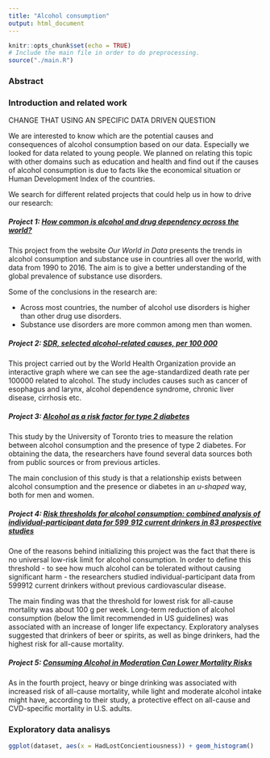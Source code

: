 ```yaml
---
title: "Alcohol consumption"
output: html_document
---
```


```r
knitr::opts_chunk$set(echo = TRUE)
# Include the main file in order to do preprocessing.
source("./main.R")
```

### Abstract

### Introduction and related work

CHANGE THAT USING AN SPECIFIC DATA DRIVEN QUESTION

We are interested to know which are the potential causes and consequences of alcohol consumption based on our data. Especially we looked for data related to young people. We planned on relating this topic with other domains such as education and health and find out if the causes of alcohol consumption is due to facts like the economical situation or Human Development Index of the countries.

We search for different related projects that could help us in how to drive our research:

##### **Project 1**: [How common is alcohol and drug dependency across the world?](https://ourworldindata.org/alcohol-and-drug-dependency)

This project from the website _Our World in Data_ presents the trends in alcohol consumption and substance use in countries all over the world, with data from 1990 to 2016. The aim is to give a better understanding of the global prevalence of substance use disorders.

Some of the conclusions in the research are:

- Across most countries, the number of alcohol use disorders is higher than other drug use disorders.
- Substance use disorders are more common among men than women.

##### **Project 2**: [SDR, selected alcohol-related causes, per 100 000](https://gateway.euro.who.int/en/indicators/hfa_293-1970-sdr-selected-alcohol-related-causes-per-100-000/)

This project carried out by the World Health Organization provide an interactive graph where we can see the age-standardized death rate per 100000 related to alcohol. The study includes causes such as cancer of esophagus and larynx, alcohol dependence syndrome, chronic liver disease, cirrhosis etc.

##### **Project 3:** [Alcohol as a risk factor for type 2 diabetes](https://care.diabetesjournals.org/content/32/11/2123.full-text.pdf)

This study by the University of Toronto tries to measure the relation between alcohol consumption and the presence of type 2 diabetes. For obtaining the data, the researchers have found several data sources both from public sources or from previous articles.

The main conclusion of this study is that a relationship exists between alcohol consumption and the presence or diabetes in an _u-shaped_ way, both for men and women.

##### **Project 4:** [Risk thresholds for alcohol consumption: combined analysis of individual-participant data for 599 912 current drinkers in 83 prospective studies](https://www.thelancet.com/journals/lancet/article/PIIS0140-6736(18)30134-X/fulltext)

One of the reasons behind initializing this project was the fact that there is no universal low-risk limit for alcohol consumption. In order to define this threshold - to see how much alcohol can be tolerated without causing significant harm -  the researchers studied individual-participant data from 599912 current drinkers without previous cardiovascular disease.

The main finding was that the threshold for lowest risk for all-cause mortality was about 100 g per week. Long-term reduction of alcohol consumption (below the limit recommended in US guidelines) was associated with an increase of longer life expectancy. Exploratory analyses suggested that drinkers of beer or spirits, as well as binge drinkers, had the highest risk for all-cause mortality.

##### **Project 5:** [Consuming Alcohol in Moderation Can Lower Mortality Risks](https://www.acc.org/latest-in-cardiology/articles/2017/08/14/12/54/consuming-alcohol-in-moderation-can-lower-mortality-risks)

As in the fourth project, heavy or binge drinking was associated with increased risk of all-cause mortality, while
light and moderate alcohol intake might have, according to their study, a protective effect on all-cause and CVD-specific mortality in U.S. adults. 

### Exploratory data analisys

```r

ggplot(dataset, aes(x = HadLostConcientiousness)) + geom_histogram()

```




